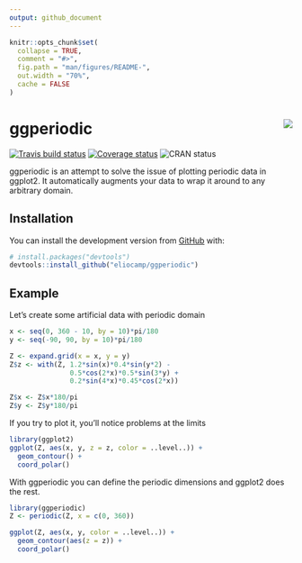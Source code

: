 ```yaml
---
output: github_document
---
```


<!-- README.md is generated from README.Rmd. Please edit that file -->

```r
knitr::opts_chunk$set(
  collapse = TRUE,
  comment = "#>",
  fig.path = "man/figures/README-",
  out.width = "70%",
  cache = FALSE
)
```
# ggperiodic <img src="man/figures/logo.png" align="right"/>

[![Travis build status](https://travis-ci.org/eliocamp/ggperiodic.svg?branch=master)](https://travis-ci.org/eliocamp/ggperiodic)
[![Coverage status](https://codecov.io/gh/eliocamp/ggperiodic/branch/master/graph/badge.svg)](https://codecov.io/github/eliocamp/ggperiodic?branch=master)
![CRAN status](https://www.r-pkg.org/badges/version/ggperiodic)

ggperiodic is an attempt to solve the issue of plotting periodic data in ggplot2. It automatically augments your data to wrap it around to any arbitrary domain. 

## Installation

You can install the development version from [GitHub](https://github.com/) with:

``` r
# install.packages("devtools")
devtools::install_github("eliocamp/ggperiodic")
```
## Example

Let's create some artificial data with periodic domain

```r
x <- seq(0, 360 - 10, by = 10)*pi/180
y <- seq(-90, 90, by = 10)*pi/180

Z <- expand.grid(x = x, y = y)
Z$z <- with(Z, 1.2*sin(x)*0.4*sin(y*2) - 
               0.5*cos(2*x)*0.5*sin(3*y) + 
               0.2*sin(4*x)*0.45*cos(2*x))

Z$x <- Z$x*180/pi
Z$y <- Z$y*180/pi
```

If you try to plot it, you'll notice problems at the limits

```r
library(ggplot2)
ggplot(Z, aes(x, y, z = z, color = ..level..)) +
  geom_contour() +
  coord_polar()
```

With ggperiodic you can define the periodic dimensions and ggplot2 does the rest. 

```r
library(ggperiodic)
Z <- periodic(Z, x = c(0, 360))

ggplot(Z, aes(x, y, color = ..level..)) +
  geom_contour(aes(z = z)) +
  coord_polar()
```

